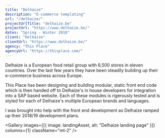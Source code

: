 ```yaml
---
title: "Delhaize"
description: "E-commerce templating"
url: "/delhaize/"
projectUrlTitle: "delhaize.be"
projectUrl: "https://www.delhaize.be/"
dates: "Spring - Winter 2018"
client: "Delhaize"
clientUrl: "https://www.delhaize.be/"
agency: "This Place"
agencyUrl: "https://thisplace.com/"
---
```




Delhaize is a European food retail group with 6,500 stores in eleven countries. Over the last few years they have been steadily building up their e-commerce business across Europe.

This Place has been designing and building modular, static front end code which is then handed off to Delhaize's in house developers for integration into a SAP based website. Each of these modules is rigerously tested and is styled for each of Delhaize's multiple European brands and languages.

I was brought into help with the front end development as Delhaize ramped up their 2018/19 development plans.

<Gallery
  images={[{ image: landingAsset, alt: "Delhaize landing page" }]}
  columns={1}
  className="mt-2"
/>
